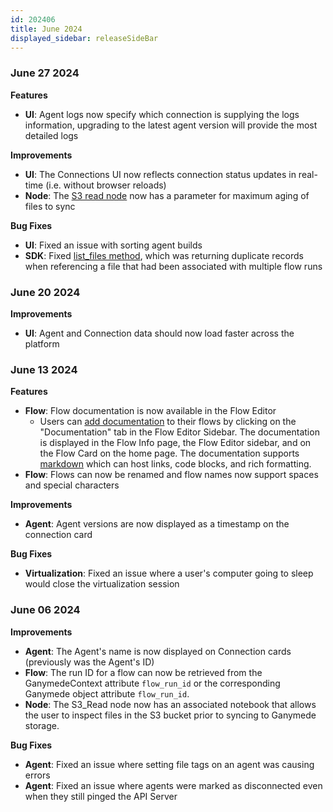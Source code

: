 ```yaml
---
id: 202406
title: June 2024
displayed_sidebar: releaseSideBar
---
```


### June 27 2024
**Features** 
- **UI**: Agent logs now specify which connection is supplying the logs information, upgrading to the latest agent version will provide the most detailed logs

**Improvements**
- **UI**: The Connections UI now reflects connection status updates in real-time (i.e. without browser reloads)
- **Node**: The [S3 read node](../nodes/App/S3_Read.md) now has a parameter for maximum aging of files to sync

**Bug Fixes**
- **UI**: Fixed an issue with sorting agent builds 
- **SDK**: Fixed [list_files method](../sdk/GanymedeClass#method-list_files), which was returning duplicate records when referencing a file that had been associated with multiple flow runs


### June 20 2024

**Improvements**
- **UI**: Agent and Connection data should now load faster across the platform

### June 13 2024

**Features**
- **Flow**: Flow documentation is now available in the Flow Editor
  - Users can [add documentation](../app/flows/FlowEditor#documenting-flows) to their flows by clicking on the "Documentation" tab in the Flow Editor Sidebar. The documentation is displayed in the Flow Info page, the Flow Editor sidebar, and on the Flow Card on the home page. 
  The documentation supports [markdown](https://www.markdownguide.org/cheat-sheet/) which can host links, code blocks, and rich formatting.
- **Flow**: Flows can now be renamed and flow names now support spaces and special characters

**Improvements**
- **Agent**: Agent versions are now displayed as a timestamp on the connection card

**Bug Fixes**
- **Virtualization**: Fixed an issue where a user's computer going to sleep would close the virtualization session


### June 06 2024

**Improvements**
- **Agent**: The Agent's name is now displayed on Connection cards (previously was the Agent's ID)
- **Flow**: The run ID for a flow can now be retrieved from the GanymedeContext attribute `flow_run_id` or the corresponding Ganymede object attribute `flow_run_id`.
- **Node**: The S3_Read node now has an associated notebook that allows the user to inspect files in the S3 bucket prior to syncing to Ganymede storage.

**Bug Fixes**
- **Agent**: Fixed an issue where setting file tags on an agent was causing errors
- **Agent**: Fixed an issue where agents were marked as disconnected even when they still pinged the API Server
